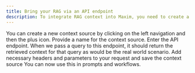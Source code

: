 ```yaml
---
title: Bring your RAG via an API endpoint
description: To integrate RAG context into Maxim, you need to create a context source and add your RAG context API endpoint. This context source can then be used in prompts and workflows for inferencing, enabling the model to access and utilize the relevant context during processing.
---
```



<MaximPlayer url="https://www.youtube.com/embed/VXdRMXyKfYw" />

<Steps>
<Step title="Create a new context source">
You can create a new context source by clicking on the left navigation and then the plus icon.
</Step>

<Step title="Name your context source">
Provide a name for the context source.
</Step>

<Step title="Configure API endpoint">
Enter the API endpoint. When we pass a query to this endpoint, it should return the retrieved context for that query as would be the real world scenario.
</Step>

<Step title="Set up request configuration">
Add necessary headers and parameters to your request and save the context source
</Step>

<Step title="Implement in prompts and workflows">
You can now use this in prompts and workflows.
</Step>
</Steps>

<MaximPlayer url="https://drive.google.com/file/d/10K4-9SmTLUxv4ORD4qtbsxu_sOc2YqSM/preview" />
